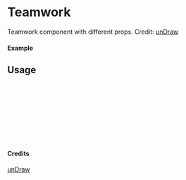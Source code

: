 
<Meta of={Teamwork} title="unDraw/Teamwork" />

# Teamwork

Teamwork component with different props.
Credit: [unDraw](https://undraw.co/illustrations)

#### Example

<Canvas of={Teamwork.Primary} />

## Usage

```ts
import { Teamwork } from "yadl-ui";

const Example = () => {
  return (
      <Teamwork />
  );
};

export default Example;
```

#### Credits
[unDraw](https://undraw.co/illustrations)
